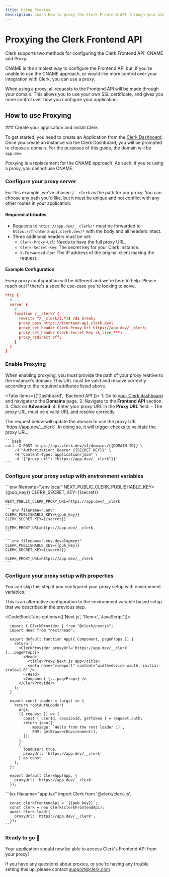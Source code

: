```yaml
---
title: Using Proxies
description: Learn how to proxy the Clerk Frontend API through your domain.
---
```


# Proxying the Clerk Frontend API

Clerk supports two methods for configuring the Clerk Frontend API: CNAME and Proxy. 

CNAME is the simplest way to configure the Frontend API but, if you're unable to use the CNAME approach, or would like more control over your integration with Clerk, you can use a proxy.

When using a proxy, all requests to the Frontend API will be made through your domain. This allows you to use your own SSL certificate, and gives you more control over how you configure your application.

## How to use Proxying

<Steps>
### Create your application and install Clerk

To get started, you need to create an Application from the [Clerk Dashboard](https://dashboard.clerk.com/). Once you create an instance via the Clerk Dashboard, you will be prompted to choose a domain. For the purposes of this guide, the domain will be `app.dev`.

<Callout type="warning">Proxying is a replacement for the CNAME approach. As such, if you're using a proxy, you cannot use CNAME.</Callout>

### Configure your proxy server

For this example, we've chosen `/__clerk` as the path for our proxy. You can choose any path you'd like, but it must be unique and not conflict with any other routes in your application.

#### Required attributes

- Requests to `https://app.dev/__clerk/*` must be forwarded to `https://frontend-api.clerk.dev/*` with the body and all headers intact.
- Three additional headers must be set:
  - `Clerk-Proxy-Url`: Needs to have the full proxy URL.
  - `Clerk-Secret-Key`: The secret key for your Clerk instance.
  - `X-Forwarded-For`: The IP address of the original client making the request.

#### Example Configuration

<Callout type="info">Every proxy configuration will be different and we're here to help. Please reach out if there's a specific use-case you're looking to solve.</Callout>

```conf filename="nginx.conf"
http {
  # ...
  server {
    # ...
    location /__clerk/ {
      rewrite ^/__clerk/(.*)$ /$1 break;
      proxy_pass https://frontend-api.clerk.dev;
      proxy_set_header Clerk-Proxy-Url https://app.dev/__clerk;
      proxy_set_header Clerk-Secret-Key sk_live_***;
      proxy_redirect off;
    }
  }
}
```

### Enable Proxying

When enabling proxying, you must provide the path of your proxy relative to the instance's domain. This URL must be valid and resolve correctly according to the required attributes listed above.

<Tabs items={['Dashboard', 'Backend API']}>
  <Tab>
    1. Go to [your Clerk dashboard](https://dashboard.clerk.com/) and navigate to the **Domains** page.
    2. Navigate to the **Frontend API** section.
    3. Click on **Advanced**.
    4. Enter your proxy URL in the **Proxy URL** field.
      - The proxy URL must be a valid URL and resolve correctly.
  </Tab>

  <Tab>
    The request below will update the domain to use the proxy URL `https://app.dev/__clerk`. In doing so, it will trigger checks to validate the proxy URL.

    ```bash
    curl -X POST https://api.clerk.dev/v1/domains/{{DOMAIN ID}} \
        -H "Authorization: Bearer {{SECRET KEY}}" \
        -H "Content-Type: application/json" \
        -d '{"proxy_url": "https://app.dev/__clerk"}}'
    ```
  </Tab>
</Tabs>

### Configure your proxy setup with environment variables

<InjectKeys>
  <CodeBlockTabs options={["Next.js", "Remix", 'Gatsby']}>
    ```env filename=".env.local"
    NEXT_PUBLIC_CLERK_PUBLISHABLE_KEY={{pub_key}}
    CLERK_SECRET_KEY={{secret}}

    NEXT_PUBLIC_CLERK_PROXY_URL=https://app.dev/__clerk
    ```
    ```env filename=".env"
    CLERK_PUBLISHABLE_KEY={{pub_key}}
    CLERK_SECRET_KEY={{secret}}

    CLERK_PROXY_URL=https://app.dev/__clerk
    ```

    ```env filename=".env.development"
    CLERK_PUBLISHABLE_KEY={{pub_key}}
    CLERK_SECRET_KEY={{secret}}

    CLERK_PROXY_URL=https://app.dev/__clerk
    ```
  </CodeBlockTabs>
</InjectKeys>

### Configure your proxy setup with properties

You can skip this step if you configured your proxy setup with environment variables.

This is an alternative configuration to the environment variable based setup that we described in the previous step.

<CodeBlockTabs options={['Next.js', 'Remix', 'JavaScript']}>
  ```tsx filename="_app.tsx"
    import { ClerkProvider } from "@clerk/nextjs";
    import Head from "next/head";

    export default function App({ Component, pageProps }) {
      return (
        <ClerkProvider proxyUrl='https://app.dev/__clerk' {...pageProps}>
          <Head>
            <title>Proxy Next.js app</title>
            <meta name="viewport" content="width=device-width, initial-scale=1.0" />
          </Head>
          <Component {...pageProps} />
        </ClerkProvider>
      );
    }
  ```

  ```tsx filename="root.tsx"
    export const loader = (args) => {
      return rootAuthLoader(
        args,
        ({ request }) => {
          const { userId, sessionId, getToken } = request.auth;
          return json({
              message: `Hello from the root loader :)`,
              ENV: getBrowserEnvironment(),
          });
        },
        {
          loadUser: true,
          proxyUrl: 'https://app.dev/__clerk'
        } as const
      );
    };

    export default ClerkApp(App, {
      proxyUrl: 'https://app.dev/__clerk'
    });
  ```

  <InjectKeys>
    ```tsx filename="app.tsx"
      import Clerk from '@clerk/clerk-js';

      const clerkFrontendApi = `{{pub_key}}`;
      const clerk = new Clerk(clerkFrontendApi);
      await clerk.load({
        proxyUrl: 'https://app.dev/__clerk',
      });
    ```
  </InjectKeys>
</CodeBlockTabs>

### Ready to go 🎉
Your application should now be able to access Clerk's Frontend API from your proxy!
</Steps>

If you have any questions about proxies, or you're having any trouble setting this up, please contact support@clerk.com
